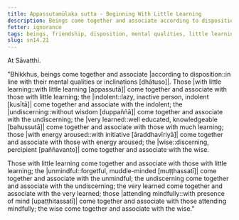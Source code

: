 ```yaml
---
title: Appassutamūlaka sutta - Beginning With Little Learning
description: Beings come together and associate according to disposition. Those with little learning come together and associate with those with little learning; and other pairs of dispositions are mentioned.
fetter: ignorance
tags: beings, friendship, disposition, mental qualities, little learning, procrastination, undiscerning, very learned, aroused energy, attending mindfully, wise, sn, sn12-21, sn14
slug: sn14.21
---
```


At Sāvatthi.

"Bhikkhus, beings come together and associate |according to disposition::in line with their mental qualities or inclinations [dhātuso]|. Those |with little learning::with little learning [appassutā]| come together and associate with those with little learning; the |indolent::lazy, inactive person, indolent [kusītā]| come together and associate with the indolent; the |undiscerning::without wisdom [duppaññā]| come together and associate with the undiscerning; the |very learned::well educated, knowledgeable [bahussutā]| come together and associate with those with much learning; those |with energy aroused::with initiative [āraddhavīriyā]| come together and associate with those with energy aroused; the |wise::discerning, percipient [paññavanto]| come together and associate with the wise.

Those with little learning come together and associate with those with little learning; the |unmindful::forgetful, muddle-minded [muṭṭhassatī]| come together and associate with the unmindful; the undiscerning come together and associate with the undiscerning; the very learned come together and associate with the very learned; those |attending mindfully::with presence of mind [upaṭṭhitassatī]| come together and associate with those attending mindfully; the wise come together and associate with the wise."